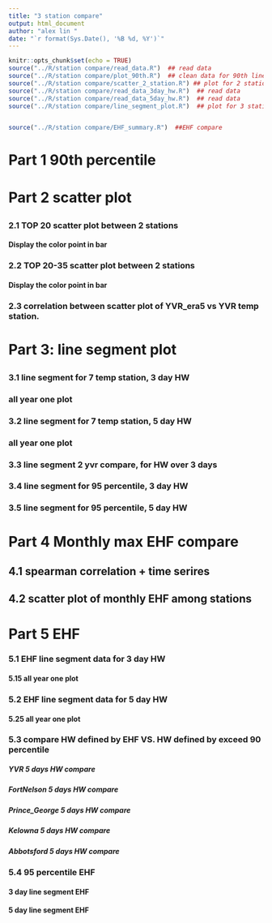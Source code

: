 ```yaml
---
title: "3 station compare"
output: html_document
author: "alex lin "
date: "`r format(Sys.Date(), '%B %d, %Y')`"
---
```



<script>
function toggleCollapsible(section) {
  var content = section.nextElementSibling;
  if (content.style.display === "none") {
    content.style.display = "block";
  } else {
    content.style.display = "none";
  }
}
</script>


```r
knitr::opts_chunk$set(echo = TRUE)
source("../R/station compare/read_data.R")  ## read data
source("../R/station compare/plot_90th.R")  ## clean data for 90th line plot 
source("../R/station compare/scatter_2_station.R") ## plot for 2 station compare for all the station 
source("../R/station compare/read_data_3day_hw.R")  ## read data
source("../R/station compare/read_data_5day_hw.R")  ## read data
source("../R/station compare/line_segment_plot.R")  ## plot for 3 station


source("../R/station compare/EHF_summary.R")  ##EHF compare

```

<h1 onclick="toggleCollapsible(this);">

<!--TEXT SHOWS: -->

<b>Part 1 90th percentile</b>

</h1>

<div style="display:none;">  

<h3 onclick="toggleCollapsible(this);">

<!--TEXT SHOWS: -->

<b> 1.1 ALL station 90th compare</b>

</h3>

<div style="display:none;">
```r

three_stations_90th

three_stations_90th_filter
```


</div>
<h3 onclick="toggleCollapsible(this);">
<!--TEXT SHOWS: -->
<b>1.2 ALL station 95th compare </b>
</h3>
<div style="display:none;">  
```r
three_stations_95th

three_stations_95th_filter

```


</div>

<h3 onclick="toggleCollapsible(this);">

<!--TEXT SHOWS: -->

<!-- <b>1.2 different YVR data</b> -->

</h3>

<div style="display:none;">
## compare 90th percentile of original YVR and YVR with base period 1961-1990

```r
#two_stations_90th_yvr_30
```
</div>
</div>

<h1 onclick="toggleCollapsible(this);">

<!--TEXT SHOWS: -->

<b>Part 2 scatter plot</b>

</h1>

<div style="display:none;">
```r
# Define file paths
file_paths <- c("../output/Kamloops_heatmap_data.csv",       # Adding this file
                "../output/Prince_George_heatmap_data.csv",  # Adding this file
                "../output/YVR_heatmap_data.csv",
                "../output/Kelowna_heatmap_data.csv",
                "../output/era5_YVR_heatmap_data.csv",
                "../output/Abbotsford_heatmap_data.csv",
                "../output/Penticton_heatmap_data.csv",
                "../output/FortNelson_heatmap_data.csv")             # Adding this file

# Define the columns needed


# Define the columns needed
needed_columns <- c("Year","DayOfYear","Max_Temp_Year","Percentile_90","Station")

# Function to read and select necessary columns
read_and_select <- function(file_path) {
  read.csv(file_path) %>%
    select(all_of(needed_columns))
}

# Read and combine all datasets
df_heatmap_all <- map_dfr(file_paths, read_and_select)
unique(df_heatmap_all$Station)

```

```r
# Display the first few rows of the combined data
# head(df_heatmap_all)
# 
# tail(df_heatmap_all)

library(dplyr)
library(lubridate)

# Assuming your data frame is named df_heatmap_all

# Convert DayOfYear to Date
df_heatmap_all <- df_heatmap_all %>%
  mutate(Date = as.Date(paste(Year, DayOfYear, sep = "-"), format = "%Y-%m-%d"))

# Filter for dates between April 1st and October 31st
filtered_heatmap_all <- df_heatmap_all %>%
  filter(month(Date) >= 4 & month(Date) <= 10)

# Remove the Date column if needed
filtered_heatmap_all <- filtered_heatmap_all %>%
  select(-Date)

# Display the filtered data

filtered_heatmap_all <- filtered_heatmap_all %>% filter(!is.na(Max_Temp_Year))



```

```r
# Filter the data frame to include only rows with negative Max_Temp_Year values
negative_temps <- filtered_heatmap_all %>%
  filter(Max_Temp_Year < 0)

# Display the rows with negative temperatures
#negative_temps


dfdebug <- df_heatmap_all %>%
  filter(Station == "Kamloops" | Station == "Prince_George")

duplicate_temps <- dfdebug %>%
  group_by(Year, DayOfYear, Max_Temp_Year) %>%
  filter(n_distinct(Station) > 1) %>%
  ungroup()

# Sort the filtered dataframe
sorted_df <- duplicate_temps %>%
  arrange(Year, DayOfYear, Max_Temp_Year, Station)

# Display the results
#print(sorted_df)


# Load necessary library
library(dplyr)

# Assuming df_heatmap_all is your dataframe
df_count_sorted_df <- sorted_df %>%
  group_by(Year) %>%
  summarise(Count = n())

# View the result
#print(df_count_sorted_df)

```
</div>

<h3 onclick="toggleCollapsible(this);">

<!--TEXT SHOWS: -->

<b>2.1 TOP 20 scatter plot between 2 stations</b>

</h3>

<div style="display:none;">
```r
# library(ggplot2)
# library(dplyr)
# 
# # Ensure your filtered data frame is named filtered_heatmap_all
# 
# # List of unique stations
# stations <- unique(filtered_heatmap_all$Station)
# 
# # Generate scatter plots for each pair of stations
# for (i in 1:(length(stations)-1)) {
#   for (j in (i+1):length(stations)) {
#     station1 <- stations[i]
#     station2 <- stations[j]
#     
#     # Filter data for the two stations
#     df_station1 <- filtered_heatmap_all %>% filter(Station == station1)
#     df_station2 <- filtered_heatmap_all %>% filter(Station == station2)
#     
#     # Merge data on Date
#     df_merged <- merge(df_station1, df_station2, by = c("Year", "DayOfYear"), suffixes = c("_1", "_2"))
#     
#     # Create scatter plot
#     plot <- ggplot(df_merged, aes(x = Max_Temp_Year_1, y = Max_Temp_Year_2)) +
#       geom_point() +
#       labs(
#         title = paste("Scatter Plot of Max Temperature:", station1, "vs", station2),
#         x = paste("Max Temperature (", station1, ")", sep = ""),
#         y = paste("Max Temperature (", station2, ")", sep = "")
#       ) +
#       theme_minimal()
#     
#     # Print the plot
#     print(plot)
#   }
# }

```

```r
dftop20 <- generate_extreme_temp_scatter_plots(filtered_heatmap_all, 1:19)
print_plot(dftop20,"FortNelson","Prince_George")
print_plot(dftop20,"FortNelson","YVR")
print_plot(dftop20,"FortNelson","Abbotsford")
print_plot(dftop20,"FortNelson","Penticton")
print_plot(dftop20,"FortNelson","Kamloops")
print_plot(dftop20,"FortNelson","Kelowna")
# print_plot(dftop20,"Abbotsford","Penticton")
# print_plot(dftop20, "Kamloops", "Prince_George")
# print_plot(dftop20, "Prince_George", "Kamloops")



```
</div>

<h4 onclick="toggleCollapsible(this);">

<!--TEXT SHOWS: -->

<b>Display the color point in bar</b>

</h4>

<div style="display:none;">
```r
# Assuming label_dataframes is already defined
#results <- analyze_extrem_scatter(dftop20)

# Display the results
#print(results$unique_year_counts)
#print(results$unique_yearmonth_counts)



```
</div>

<h3 onclick="toggleCollapsible(this);">

<!--TEXT SHOWS: -->

<b>2.2 TOP 20-35 scatter plot between 2 stations</b>

</h3>

<div style="display:none;">
```r

df_top20_35 <- generate_extreme_temp_scatter_plots(filtered_heatmap_all, 19:35)
print_plot(df_top20_35,"FortNelson","Prince_George")
print_plot(df_top20_35,"FortNelson","YVR")
print_plot(df_top20_35,"FortNelson","Abbotsford")

```
</div>

<h4 onclick="toggleCollapsible(this);">

<!--TEXT SHOWS: -->

<b>Display the color point in bar</b>

</h4>

<div style="display:none;">
```r
# Assuming label_dataframes is already defined
#results <- analyze_extrem_scatter(df_top20_35)

# Display the results
# print(results$unique_year_counts)
# print(results$unique_yearmonth_counts)



```
</div>

<h3 onclick="toggleCollapsible(this);">

<!--TEXT SHOWS: -->

<b> 2.3 correlation between scatter plot of YVR_era5 vs YVR temp
station.</b>

</h3>

<div style="display:none;">
Fit a Linear Model Generate 95% Prediction Intervals as reference lines

```r

dftop20_yvr <- generate_scatter_plots_for_yvr_diff_data(filtered_heatmap_all, 1:19)
#dftop20
```
</div>

<h1 onclick="toggleCollapsible(this);">

<!--TEXT SHOWS: -->

<b>Part 3: line segment plot</b>

</h1>

<div style="display:none;">
</div>

<h3 onclick="toggleCollapsible(this);">

<!--TEXT SHOWS: -->

<b>3.1 line segment for 7 temp station, 3 day HW</b>


</h3>

<div style="display:none;">
YVR: 1937-2024

Prince_George: 1940-2024

FortNelson: 1937-2024

Kelowna: 1899-2024

Abbotsford: 1935-2024

Kamloops: 1939-2024

Penticton: 1941-2024




#### line segment 3 day

```r




#line_segment_plot(df_line_seg_3day, station_only = c("YVR", "Prince_George","Kamloops","Kelowna"))
#+ geom_hline(aes(yintercept = as.numeric(Year)), color = "grey", linetype = "solid", alpha = 0.5)

print(unique(df_line_seg_3day$station))
# Define the colors for specific stations
station_colors <- c("Kamloops" = "red", "Prince_George" = "green", "YVR" = "blue", 'FortNelson'='#D2B48C',
                    "Kelowna" = '#FFD700', 'Penticton' = '#FF00FF', 'Abbotsford' = '#696969')

df_station_filter<- line_segment_data_prepare(df_line_seg_3day, station_only = c("YVR", "Prince_George","Kamloops","Kelowna","Abbotsford","Penticton","FortNelson"))
year_ranges <- create_year_ranges(1941, 2024, 5)
hline_data <- generate_temperature_plots("3 days long",df_station_filter, year_ranges, station_colors)


```


</div>
<h3 onclick="toggleCollapsible(this);">
<!--TEXT SHOWS: -->
<b> all year one plot </b>
</h3>
<div style="display:none;">  
```r
year_ranges <- create_year_ranges(1941, 2024, 1)
hline_data <- generate_temperature_plots("3 days long",df_station_filter, year_ranges, station_colors)
```


</div>

<h3 onclick="toggleCollapsible(this);">

<!--TEXT SHOWS: -->

<b>3.2 line segment for 7 temp station, 5 day HW</b>

</h3>

<div style="display:none;">

YVR: 1937-2024

Prince_George: 1940-2024

FortNelson: 1937-2024

Kelowna: 1899-2024

Abbotsford: 1935-2024

Kamloops: 1939-2024

Penticton: 1941-2024



#### line segment 5 day

```r

df_filtered_line_seg_5d <- df_line_seg_5day[ (df_line_seg_5day$Heatwave) == "Heatwave",]
#df_filtered_line_seg <- df_line_seg[!is.na(df_line$daily_max_temp),]

# Check for and remove any remaining NA values in the station column
df_filtered_line_seg_5d <- df_filtered_line_seg_5d %>%
  filter(!is.na(station))
#line_segment_plot(df_filtered_line_seg_5d, station_only = c("YVR", "Prince_George","Kamloops","Kelowna"))+ #geom_hline(aes(yintercept = as.numeric(Year)), color = "grey", linetype = "solid", alpha = 0.5)


df_station_filter_5d<- line_segment_data_prepare(df_filtered_line_seg_5d, station_only = c("YVR", "Prince_George","Kamloops","Kelowna","Abbotsford","Penticton","FortNelson"))
year_ranges <- create_year_ranges(1940, 2024, 5)
hline_data <- generate_temperature_plots("5 days long",df_station_filter_5d, year_ranges, station_colors)

```

</div>
<h3 onclick="toggleCollapsible(this);">
<!--TEXT SHOWS: -->
<b> all year one plot </b>
</h3>
<div style="display:none;">  
```r
year_ranges <- create_year_ranges(1941, 2024, 1)
hline_data <- generate_temperature_plots("5 days long",df_station_filter_5d, year_ranges, station_colors)
```


</div>

<h3 onclick="toggleCollapsible(this);">

<!--TEXT SHOWS: -->

<b>3.3 line segment 2 yvr compare, for HW over 3 days </b>

</h3>

<div style="display:none;">

```r


station_colors <- c( "YVR" = "blue",
                    'YVR_30y_based' = 'green')

#line_segment_plot(df_line_seg_3day, station_only = c("YVR", "YVR_30y_based"))+ geom_hline(aes(yintercept = #as.numeric(Year)), color = "grey", linetype = "solid", alpha = 0.5)


df_station_yvr_comp <- line_segment_data_prepare(df_line_seg_3day, station_only = c("YVR", "YVR_30y_based"))
year_ranges <- create_year_ranges(1937, 2024, 4)
hline_data <- generate_temperature_plots("3 days long",df_station_yvr_comp, year_ranges, station_colors)
```


</div>

<h3 onclick="toggleCollapsible(this);">

<!--TEXT SHOWS: -->

<b>3.4 line segment for 95 percentile, 3 day HW</b>

</h3>

<div style="display:none;">
```r
df_station_filter_95<- line_segment_data_prepare(df_line_seg_3day_95, station_only = c("YVR", "Prince_George","Kamloops","Kelowna","Abbotsford","Penticton","FortNelson"))
hline_data_95 <- generate_temperature_plots("3 days long",df_station_filter_95, year_ranges, station_colors)
```


</div>

<h3 onclick="toggleCollapsible(this);">

<!--TEXT SHOWS: -->

<b>3.5 line segment for 95 percentile, 5 day HW</b>

</h3>

<div style="display:none;">
```r
df_station_filter_5d_95<- line_segment_data_prepare(df_line_seg_5day_95, station_only = c("YVR", "Prince_George","Kamloops","Kelowna","Abbotsford","Penticton","FortNelson"))
hline_data_95 <- generate_temperature_plots("5 days long",df_station_filter_5d_95, year_ranges, station_colors)

```

<!-- </div> -->

<!-- <h3 onclick="toggleCollapsible(this);"> -->

<!-- <!--TEXT SHOWS: -->

<!-- <b> 3.4 3 temp stations vs YVR_30_year_based, for HW last 3 day</b> -->
<!-- </h3> --> <!-- <div style="display:none;">  -->

<!-- YVR:           1937-2024 -->

<!-- Prince_George: 1942-2024 -->

<!-- Kamloops:      1951-2024 -->

<!-- Kelowna:       1899-2024 -->

<!-- Abbotsford:    1935-2024 -->

<!-- Penticton:     1941-2024 -->

```r

# df_filtered_line_seg_3d <- df_line_seg_3day[ (df_line_seg_3day$Heatwave) == "Heatwave",]
# #df_filtered_line_seg <- df_line_seg[!is.na(df_line$daily_max_temp),]
# 
# # Define the path to save the CSV file
# save_path <- "../output/3day_hw_week5.csv"
# 
# ## Save the selected columns as a CSV file
# write.csv(df_filtered_line_seg_3d, file = save_path, row.names = FALSE)
# 
# 
# # Check for and remove any remaining NA values in the station column
# df_filtered_line_seg_3d <- df_filtered_line_seg_3d %>%
#   filter(!is.na(station))
# 
# df_station_yvr_comp <- line_segment_data_prepare(df_filtered_line_seg_3d, station_only = c( "Prince_George","Kamloops","Kelowna","Abbotsford","Penticton","YVR_30y_based"))
# year_ranges <- create_year_ranges(1951, 2024, 4)
# hline_data <- generate_temperature_plots(df_station_yvr_comp, year_ranges, station_colors)

```

<!-- </div> -->

<!-- <h1 onclick="toggleCollapsible(this);"> -->

<!-- <!--TEXT SHOWS: -->

<!-- <b>Part 4: Excel table summary for temp diff</b> -->
<!-- </h1> --> <!-- <div style="display:none;">  -->

```r
# ## line segment 5 day
# df_filtered_line_seg_5d <- df_line_seg_5day[ (df_line_seg_5day$Heatwave) == "Heatwave",]
# #df_filtered_line_seg <- df_line_seg[!is.na(df_line$daily_max_temp),]
# 
# # Check for and remove any remaining NA values in the station column
# df_filtered_line_seg_5d <- df_filtered_line_seg_5d %>%
#   filter(!is.na(station))
# line_segment_plot(df_filtered_line_seg_5d, station_only = c("YVR_era5", "Prince_George","Kamloops"))

library(readxl)

# Read the Excel file
file_path <- "../data/excel_stations.xlsx"
sheets <- excel_sheets(file_path)

# Function to create plots for each station
create_plots <- function(sheet_name, temp_diff_threshold) {
  # Read the data for the specific sheet
  df <- read_excel(file_path, sheet = sheet_name)
  # Ensure DayOfYear is numeric
  # df <- df %>%
  #   mutate(DayOfYear = as.numeric(gsub("[^0-9]", "", DayOfYear)))
  df <- df %>%
    mutate(Month = sub(".*-(.*)", "\\1", DayOfYear))
  
  # Filter data based on temp_diff threshold
  station_data <- df %>%
    filter(temp_diff > temp_diff_threshold)
  
  if (nrow(station_data) > 0) {
    # Plot distribution of Year
    p1 <- ggplot(station_data, aes(x = Year)) +
      geom_histogram(binwidth = 1, fill = "blue", color = "black") +
      ggtitle(paste("Year Distribution for Station", sheet_name)) +
      xlab("Year") +
      ylab("Frequency")
    print(p1)
    # Save the plot
    #ggsave(paste0("year_distribution_station_", sheet_name, ".png"), plot = p1)
    
    # Extract month from DayOfYear
    # station_data <- station_data %>%
    #   mutate(Month = ceiling(DayOfYear / 30))
    
    # Plot distribution of Year and Month
    # Plot distribution of Year and Month
    p2 <- ggplot(station_data, aes(x = Year, fill = Month)) +
      geom_histogram(binwidth = 1, color = "black", position = "stack") +
      scale_fill_brewer(palette = "Set3") +
      ggtitle(paste("Year and Month Distribution for Station", sheet_name)) +
      xlab("Year") +
      ylab("Frequency")
    print(p2)
    # Save the plot
    #ggsave(paste0("year_month_distribution_station_", sheet_name, ".png"), plot = p2)
  }
}

# Set the temperature difference threshold
temp_diff_threshold <- 5

# Create plots for each sheet
for (sheet in sheets) {
  #create_plots(sheet, temp_diff_threshold)
}

```

</div>
<h1 onclick="toggleCollapsible(this);">

<!--TEXT SHOWS: -->

<b>Part 4 Monthly max EHF compare</b>

</h1>
<div style="display:none;">  

</div>
<h2 onclick="toggleCollapsible(this);">
<!--TEXT SHOWS: -->
<b> 4.1 spearman correlation + time serires</b>
</h2>
<div style="display:none;">  



<h3 onclick="toggleCollapsible(this);">
<!--TEXT SHOWS: -->
<b>MAY</b>
</h3>
<div style="display:none;">  
```r
# Example usage for July (Month = 7)
ts_plot <- plot_ehf_and_correlation(df_ehf_all, months = c(5))
ts_plot
```

</div>
<h3 onclick="toggleCollapsible(this);">
<!--TEXT SHOWS: -->
<b>JUN</b>
</h3>
<div style="display:none;">  
```r
# Example usage for July (Month = 7)
ts_plot <- plot_ehf_and_correlation(df_ehf_all, months = c(6))
ts_plot
```


</div>
<h3 onclick="toggleCollapsible(this);">
<!--TEXT SHOWS: -->
<b>JULY</b>
</h3>
<div style="display:none;">  
```r
# Example usage for July (Month = 7)
ts_plot <- plot_ehf_and_correlation(df_ehf_all, months = c(7))
ts_plot
```

</div>
<h3 onclick="toggleCollapsible(this);">
<!--TEXT SHOWS: -->
<b>JUN and July</b>
</h3>
<div style="display:none;">  
```r
# Example usage for July (Month = 7)
ts_plot <- plot_ehf_and_correlation(df_ehf_all, months = c(6,7))
ts_plot
```
</div>
<h3 onclick="toggleCollapsible(this);">
<!--TEXT SHOWS: -->
<b>AUG</b>
</h3>
<div style="display:none;">  
```r
# Example usage for July (Month = 7)
ts_plot <- plot_ehf_and_correlation(df_ehf_all, months = c(8))
ts_plot
```


</div>
<h3 onclick="toggleCollapsible(this);">
<!--TEXT SHOWS: -->
<b>4 months in summer</b>
</h3>
<div style="display:none;">  
```r
# Example usage for July (Month = 7)
ts_plot <- plot_ehf_and_correlation(df_ehf_all, months = c(5,6,7,8))
ts_plot
```

</div>
</div>
<h2 onclick="toggleCollapsible(this);">


<!--TEXT SHOWS: -->

<b>4.2 scatter plot of monthly EHF among stations</b>

</h2>
<div style="display:none;">  
```r
# Example usage with your data frame df_ehf_all
plot_list <- generate_max_EHF_scatter_plots(df_ehf_all)

# Print all scatter plots
plot_list

```


</div>
<h1 onclick="toggleCollapsible(this);">
<!--TEXT SHOWS: -->
<b>Part 5 EHF</b>
</h1>
<div style="display:none;">  



</div>
<h3 onclick="toggleCollapsible(this);">
<!--TEXT SHOWS: -->
<b> 5.1 EHF line segment data for 3 day HW</b>
</h3>
<div style="display:none;">  
```r

station_colors <- c(
 "Prince_George_EHF" = "green", 
"YVR_EHF" = "blue", 'FortNelson_EHF'='#D2B48C',
"Kelowna_EHF" = '#FFD700', 'Penticton' = '#FF00FF', 
'Abbotsford_EHF' = 'red')


# filter day of year to summer
df_EHF_line_seg_3d <- df_EHF_line_seg_3d %>% filter(DayOfYear >= "04-01" & DayOfYear <= "09-01")

results_EHF_prepare <-  line_segment_EHF_data_prepare(df_EHF_line_seg_3d, station_only = c("YVR_EHF", "Prince_George_EHF","Kelowna_EHF","Abbotsford_EHF","FortNelson_EHF"))
station_filter_EHF_3d_90 <- results_EHF_prepare[[1]]
station_filter_EHF_3d_95 <- results_EHF_prepare[[2]]

year_ranges <- create_year_ranges(1941, 2024, 5)
hline_data <- generate_temperature_plots_EHF("3 days long",station_filter_EHF_3d_90, year_ranges, station_colors)
```

</div>
<h4 onclick="toggleCollapsible(this);">
<!--TEXT SHOWS: -->
<b> 5.15 all year one plot </b>
</h4>
<div style="display:none;">  
```r
year_ranges <- create_year_ranges(1941, 2024, 1)
hline_data <- generate_temperature_plots_EHF("3 days long",station_filter_EHF_3d, year_ranges, station_colors)
```


</div>
<h3 onclick="toggleCollapsible(this);">
<!--TEXT SHOWS: -->
<b> 5.2 EHF line segment data for 5 day HW</b>
</h3>
<div style="display:none;">  
```r

station_colors <- c(
 "Prince_George_EHF" = "green", 
"YVR_EHF" = "blue", 'FortNelson_EHF'='#D2B48C',
"Kelowna_EHF" = '#FFD700', 'Penticton' = '#FF00FF', 
'Abbotsford_EHF' = 'red')



# filter day of year to summer
df_EHF_line_seg_5d <- df_EHF_line_seg_5d %>% filter(DayOfYear >= "04-01" & DayOfYear <= "09-01")

results_EHF_prepare_5d <-  line_segment_EHF_data_prepare(df_EHF_line_seg_5d, station_only = c("YVR_EHF", "Prince_George_EHF","Kelowna_EHF","Abbotsford_EHF","FortNelson_EHF"))
station_filter_EHF_5d <- results_EHF_prepare_5d[[1]]
station_filter_EHF_5d_95 <- results_EHF_prepare_5d[[2]]
year_ranges <- create_year_ranges(1941, 2024, 5)
hline_data <- generate_temperature_plots_EHF("5 days long",station_filter_EHF_5d, year_ranges, station_colors)
```



</div>
<h4 onclick="toggleCollapsible(this);">
<!--TEXT SHOWS: -->
<b> 5.25 all year one plot </b>
</h4>
<div style="display:none;">  
```r
year_ranges <- create_year_ranges(1941, 2024, 1)
hline_data <- generate_temperature_plots_EHF("5 days long",station_filter_EHF_5d, year_ranges, station_colors)
```

</div>
<h3 onclick="toggleCollapsible(this);">
<!--TEXT SHOWS: -->
<b> 5.3 compare HW defined by EHF VS. HW defined by exceed 90 percentile </b>
</h3>
<div style="display:none;">  
```r
#df_station_filter_5d 
#df_station_filter_5d_95
# filter the column, only select 3 columns
station_filter_EHF_5d_for_plot  <- station_filter_EHF_5d %>% select(Year,DayOfYear,station,EHI_sig,EHI_accl,EHF)

station_filter_EHF_5d_95_for_plot  <- station_filter_EHF_5d_95 %>% select(Year,DayOfYear,station,EHI_sig_95,EHI_accl,EHF_95)

# Ensure both data frames have the same columns
common_cols <- union(names(station_filter_EHF_5d_for_plot), names(df_station_filter_5d))
common_cols_95 <- union(names(station_filter_EHF_5d_95_for_plot), names(df_station_filter_5d_95))

# Add missing columns to station_filter_EHF_5d
missing_cols_station_filter_EHF_5d <- setdiff(common_cols, names(station_filter_EHF_5d_for_plot))
station_filter_EHF_5d_for_plot[missing_cols_station_filter_EHF_5d] <- NA

missing_cols_station_filter_EHF_5d_95 <- setdiff(common_cols_95, names(station_filter_EHF_5d_95_for_plot))
station_filter_EHF_5d_95_for_plot[missing_cols_station_filter_EHF_5d_95] <- NA

# Add missing columns to df_station_filter_5d
missing_cols_df_station_filter_5d <- setdiff(common_cols, names(df_station_filter_5d))
df_station_filter_5d[missing_cols_df_station_filter_5d] <- NA

# Add missing columns to df_station_filter_5d_95
missing_cols_df_station_filter_5d_95 <- setdiff(common_cols_95, names(df_station_filter_5d_95))
df_station_filter_5d_95[missing_cols_df_station_filter_5d_95] <- NA

# Combine the data frames
df_EHF_and_90th <- rbind(station_filter_EHF_5d_for_plot,df_station_filter_5d)
df_EHF_and_95th <- rbind(station_filter_EHF_5d_95_for_plot,df_station_filter_5d_95)
```
YVR: 1937-2024

Prince_George: 1940-2024

FortNelson: 1937-2024

Kelowna: 1899-2024

Abbotsford: 1935-2024
</div>
<h5 onclick="toggleCollapsible(this);">
<!--TEXT SHOWS: -->
<b>YVR 5 days HW compare</b>
</h5>
<div style="display:none;">  
```r


station_colors <- c( "YVR" = "blue",
                    'YVR_EHF' = 'red')
#filter the station
df_EHF_and_90th_2compare <- df_EHF_and_90th %>% filter(station == "YVR_EHF" | station == "YVR")

year_ranges <- create_year_ranges(1937, 2024, 3
                                  )
hline_data <- generate_temperature_plots_2station("5 days long",df_EHF_and_90th_2compare, year_ranges, station_colors)


```
```r

check_station <- "YVR"
compare_ehf_and_percentile_specific(df_EHF_and_90th, 1958, check_station)
compare_ehf_and_percentile_specific(df_EHF_and_90th, 2015, check_station)
compare_ehf_and_percentile_specific(df_EHF_and_90th, 2021, check_station)
compare_ehf_and_percentile_specific(df_EHF_and_90th, 2022, check_station)
```


</div>
<h5 onclick="toggleCollapsible(this);">
<!--TEXT SHOWS: -->
<b>FortNelson 5 days HW compare</b>
</h5>
<div style="display:none;">  
```r


station_colors <- c( "FortNelson" = "blue",
                    'FortNelson_EHF' = 'red')
#filter the station
df_EHF_and_90th_2compare <- df_EHF_and_90th %>% filter(station == "FortNelson_EHF" | station == "FortNelson")

year_ranges <- create_year_ranges(1937, 2024, 3
                                  )
hline_data <- generate_temperature_plots_2station("5 days long",df_EHF_and_90th_2compare, year_ranges, station_colors)
```

```r

check_station <- "FortNelson"
compare_ehf_and_percentile_specific(df_EHF_and_90th, 1948, check_station)
compare_ehf_and_percentile_specific(df_EHF_and_90th, 1975, check_station)
#compare_ehf_and_percentile_specific(df_EHF_and_90th, 2012, check_station)
compare_ehf_and_percentile_specific(df_EHF_and_90th, 2013, check_station)
```


</div>
<h5 onclick="toggleCollapsible(this);">
<!--TEXT SHOWS: -->
<b> Prince_George 5 days HW compare</b>
</h5>
<div style="display:none;">  
```r


station_colors <- c( "Prince_George" = "blue",
                    'Prince_George_EHF' = 'red')
#filter the station
df_EHF_and_90th_2compare <- df_EHF_and_90th %>% filter(station == "Prince_George" | station == "Prince_George_EHF")

year_ranges <- create_year_ranges(1940, 2024, 3
                                  )
hline_data <- generate_temperature_plots_2station("5 days long",df_EHF_and_90th_2compare, year_ranges, station_colors)
```


</div>
<h5 onclick="toggleCollapsible(this);">
<!--TEXT SHOWS: -->
<b>Kelowna 5 days HW compare</b>
</h5>
<div style="display:none;">  

```r


station_colors <- c( "Kelowna" = "blue",
                    'Kelowna_EHF' = 'red')
#filter the station
df_EHF_and_90th_2compare <- df_EHF_and_90th %>% 
  filter(station == "Kelowna" | station == "Kelowna_EHF")

year_ranges <- create_year_ranges(1899, 2024, 3)
hline_data <- generate_temperature_plots_2station("5 days long",df_EHF_and_90th_2compare, year_ranges, station_colors)
```

</div>
<h5 onclick="toggleCollapsible(this);">
<!--TEXT SHOWS: -->
<b>Abbotsford 5 days HW compare</b>
</h5>
<div style="display:none;">  

```r

#df_EHF_and_95th
station_colors <- c( "Abbotsford" = "blue",
                    'Abbotsford_EHF' = 'red')
#filter the station
df_EHF_and_90th_2compare <- df_EHF_and_90th %>% 
  filter(station == "Abbotsford" | station == "Abbotsford_EHF")

df_EHF_and_95th_2compare <- df_EHF_and_95th %>% 
  filter(station == "Abbotsford" | station == "Abbotsford_EHF")
year_ranges <- create_year_ranges(1935, 2024, 3)
hline_data <- generate_temperature_plots_2station("5 days long",df_EHF_and_90th_2compare, year_ranges, station_colors) 
hline_data <- generate_temperature_plots_2station("5 days long",df_EHF_and_95th_2compare, year_ranges, station_colors)
```


</div>
<h5 onclick="toggleCollapsible(this);">
<!--TEXT SHOWS: -->
<b></b>
</h5>
<div style="display:none;">  

</div>
<h5 onclick="toggleCollapsible(this);">
<!--TEXT SHOWS: -->
<b></b>
</h5>
<div style="display:none;"> 
```r

```


</div>
<h3 onclick="toggleCollapsible(this);">
<!--TEXT SHOWS: -->
<b> 5.4 95 percentile EHF </b>
</h3>
<div style="display:none;">  

</div>
<h4 onclick="toggleCollapsible(this);">
<!--TEXT SHOWS: -->
<b> 3 day line segment EHF </b>
</h4>
<div style="display:none;">  
```r
hline_data <- generate_temperature_plots_EHF("3 days long",station_filter_EHF_3d_95, year_ranges, station_colors)
```


</div>
<h4 onclick="toggleCollapsible(this);">
<!--TEXT SHOWS: -->
<b> 5 day line segment EHF </b>
</h4>
<div style="display:none;">  

```r
hline_data <- generate_temperature_plots_EHF("5 days long",station_filter_EHF_5d_95, year_ranges, station_colors)
```
